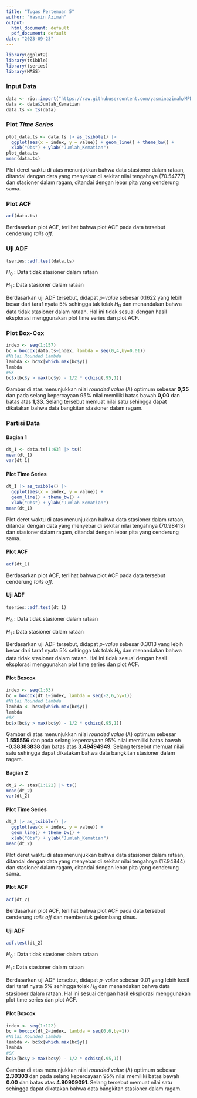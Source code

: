 ---
title: "Tugas Pertemuan 5"
author: "Yasmin Azimah"
output:
  html_document: default
  pdf_document: default
date: "2023-09-23"
---

```{r}
library(ggplot2)
library(tsibble)
library(tseries)
library(MASS)
```

### Input Data
```{r}
data <- rio::import("https://raw.githubusercontent.com/yasminazimah/MPDW//main/data/Data1.csv")
data <- data$Jumlah_Kematian
data.ts <- ts(data)
```

### Plot *Time Series*
```{r}
plot_data.ts <- data.ts |> as_tsibble() |> 
  ggplot(aes(x = index, y = value)) + geom_line() + theme_bw() +
  xlab("Obs") + ylab("Jumlah_Kematian")
plot_data.ts
mean(data.ts)
```

Plot deret waktu di atas menunjukkan bahwa data stasioner dalam rataan, ditandai dengan data yang menyebar di sekitar nilai tengahnya (70.54777) dan stasioner dalam ragam, ditandai dengan lebar pita yang cenderung sama.

### Plot ACF

```{r}
acf(data.ts)
```

Berdasarkan plot ACF, terlihat bahwa plot ACF pada data tersebut cenderung *tails off*.

### Uji ADF

```{r}
tseries::adf.test(data.ts)
```

$H_0$ : Data tidak stasioner dalam rataan

$H_1$ : Data stasioner dalam rataan

Berdasarkan uji ADF tersebut, didapat *p-value* sebesar 0.1622 yang lebih besar dari taraf nyata 5% sehingga tak tolak $H_0$ dan menandakan bahwa data tidak stasioner dalam rataan. Hal ini tidak sesuai dengan hasil eksplorasi menggunakan plot time series dan plot ACF.

### Plot Box-Cox

```{r}
index <- seq(1:157)
bc = boxcox(data.ts~index, lambda = seq(0,4,by=0.01))
#Nilai Rounded Lambda
lambda <- bc$x[which.max(bc$y)]
lambda
#SK
bc$x[bc$y > max(bc$y) - 1/2 * qchisq(.95,1)]
```

Gambar di atas menunjukkan nilai *rounded value* ($\lambda$) optimum sebesar **0,25** dan pada selang kepercayaan 95% nilai memiliki batas bawah **0,00** dan batas atas **1,33**. Selang tersebut memuat nilai satu sehingga dapat dikatakan bahwa data bangkitan stasioner dalam ragam.

### Partisi Data

#### Bagian 1

```{r}
dt_1 <- data.ts[1:63] |> ts()
mean(dt_1)
var(dt_1)
```

#### Plot Time Series

```{r}
dt_1 |> as_tsibble() |> 
  ggplot(aes(x = index, y = value)) +
  geom_line() + theme_bw() +
  xlab("Obs") + ylab("Jumlah Kematian")
mean(dt_1)
```

Plot deret waktu di atas menunjukkan bahwa data stasioner dalam rataan, ditandai dengan data yang menyebar di sekitar nilai tengahnya (70.98413) dan stasioner dalam ragam, ditandai dengan lebar pita yang cenderung sama.

#### Plot ACF

```{r}
acf(dt_1)
```

Berdasarkan plot ACF, terlihat bahwa plot ACF pada data tersebut cenderung *tails off*.

#### Uji ADF

```{r}
tseries::adf.test(dt_1)
```

$H_0$ : Data tidak stasioner dalam rataan

$H_1$ : Data stasioner dalam rataan

Berdasarkan uji ADF tersebut, didapat *p-value* sebesar 0.3013 yang lebih besar dari taraf nyata 5% sehingga tak tolak $H_0$ dan menandakan bahwa data tidak stasioner dalam rataan. Hal ini tidak sesuai dengan hasil eksplorasi menggunakan plot time series dan plot ACF.

#### Plot Boxcox

```{r}
index <- seq(1:63)
bc = boxcox(dt_1~index, lambda = seq(-2,6,by=1))
#Nilai Rounded Lambda
lambda <- bc$x[which.max(bc$y)]
lambda
#SK
bc$x[bc$y > max(bc$y) - 1/2 * qchisq(.95,1)]
```

Gambar di atas menunjukkan nilai *rounded value* ($\lambda$) optimum sebesar **1.555556** dan pada selang kepercayaan 95% nilai memiliki batas bawah **-0.38383838 ** dan batas atas **3.49494949**. Selang tersebut memuat nilai satu sehingga dapat dikatakan bahwa data bangkitan stasioner dalam ragam.

#### Bagian 2

```{r}
dt_2 <- stas[1:122] |> ts()
mean(dt_2)
var(dt_2)
```

#### Plot Time Series

```{r}
dt_2 |> as_tsibble() |> 
  ggplot(aes(x = index, y = value)) +
  geom_line() + theme_bw() +
  xlab("Obs") + ylab("Jumlah_Kematian")
mean(dt_2)
```
Plot deret waktu di atas menunjukkan bahwa data stasioner dalam rataan, ditandai dengan data yang menyebar di sekitar nilai tengahnya (17.94844) dan stasioner dalam ragam, ditandai dengan lebar pita yang cenderung sama.

#### Plot ACF

```{r}
acf(dt_2)
```

Berdasarkan plot ACF, terlihat bahwa plot ACF pada data tersebut cenderung *tails off* dan membentuk gelombang sinus.

#### Uji ADF

```{r}
adf.test(dt_2)
```

$H_0$ : Data tidak stasioner dalam rataan

$H_1$ : Data stasioner dalam rataan

Berdasarkan uji ADF tersebut, didapat *p-value* sebesar 0.01 yang lebih kecil dari taraf nyata 5% sehingga tolak $H_0$ dan menandakan bahwa data stasioner dalam rataan. Hal ini sesuai dengan hasil eksplorasi menggunakan plot time series dan plot ACF.

#### Plot Boxcox

```{r}
index <- seq(1:122)
bc = boxcox(dt_2~index, lambda = seq(0,6,by=1))
#Nilai Rounded Lambda
lambda <- bc$x[which.max(bc$y)]
lambda
#SK
bc$x[bc$y > max(bc$y) - 1/2 * qchisq(.95,1)]
```

Gambar di atas menunjukkan nilai *rounded value* ($\lambda$) optimum sebesar **2.30303** dan pada selang kepercayaan 95% nilai memiliki batas bawah **0.00** dan batas atas **4.90909091**. Selang tersebut memuat nilai satu sehingga dapat dikatakan bahwa data bangkitan stasioner dalam ragam.

